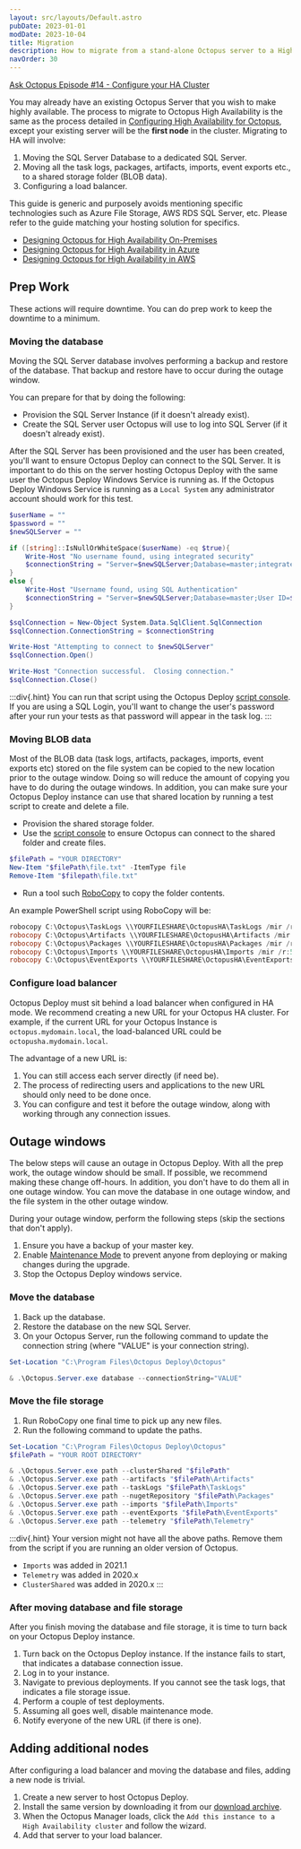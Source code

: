 ```yaml
---
layout: src/layouts/Default.astro
pubDate: 2023-01-01
modDate: 2023-10-04
title: Migration
description: How to migrate from a stand-alone Octopus server to a High Availability (HA) setup.
navOrder: 30
---
```


[Ask Octopus Episode #14 - Configure your HA Cluster](https://www.youtube.com/watch?v=1tXVA5pyuqQ)

You may already have an existing Octopus Server that you wish to make highly available. The process to migrate to Octopus High Availability is the same as the process detailed in [Configuring High Availability for Octopus](/docs/administration/high-availability/configure), except your existing server will be the **first node** in the cluster.  Migrating to HA will involve:

1. Moving the SQL Server Database to a dedicated SQL Server.
1. Moving all the task logs, packages, artifacts, imports, event exports etc., to a shared storage folder (BLOB data).
1. Configuring a load balancer.

This guide is generic and purposely avoids mentioning specific technologies such as Azure File Storage, AWS RDS SQL Server, etc.  Please refer to the guide matching your hosting solution for specifics.

- [Designing Octopus for High Availability On-Premises](/docs/administration/high-availability/design/octopus-for-high-availability-on-premises)
- [Designing Octopus for High Availability in Azure](/docs/administration/high-availability/design/octopus-for-high-availability-on-azure)
- [Designing Octopus for High Availability in AWS](/docs/administration/high-availability/design/octopus-for-high-availability-on-aws)

## Prep Work

These actions will require downtime.  You can do prep work to keep the downtime to a minimum.

### Moving the database

Moving the SQL Server database involves performing a backup and restore of the database.  That backup and restore have to occur during the outage window.  

You can prepare for that by doing the following:

- Provision the SQL Server Instance (if it doesn't already exist).
- Create the SQL Server user Octopus will use to log into SQL Server (if it doesn't already exist).

After the SQL Server has been provisioned and the user has been created, you'll want to ensure Octopus Deploy can connect to the SQL Server.  It is important to do this on the server hosting Octopus Deploy with the same user the Octopus Deploy Windows Service is running as.  If the Octopus Deploy Windows Service is running as a `Local System` any administrator account should work for this test.

```powershell
$userName = ""
$password = ""
$newSQLServer = ""

if ([string]::IsNullOrWhiteSpace($userName) -eq $true){
    Write-Host "No username found, using integrated security"
    $connectionString = "Server=$newSQLServer;Database=master;integrated security=true;"
}
else {
    Write-Host "Username found, using SQL Authentication"
    $connectionString = "Server=$newSQLServer;Database=master;User ID=$userName;Password=$password;"
}

$sqlConnection = New-Object System.Data.SqlClient.SqlConnection
$sqlConnection.ConnectionString = $connectionString

Write-Host "Attempting to connect to $newSQLServer"
$sqlConnection.Open()

Write-Host "Connection successful.  Closing connection."
$sqlConnection.Close()
```

:::div{.hint}
You can run that script using the Octopus Deploy [script console](/docs/administration/managing-infrastructure/script-console).  If you are using a SQL Login, you'll want to change the user's password after your run your tests as that password will appear in the task log.
:::

### Moving BLOB data

Most of the BLOB data (task logs, artifacts, packages, imports, event exports etc) stored on the file system can be copied to the new location prior to the outage window.  Doing so will reduce the amount of copying you have to do during the outage windows.  In addition, you can make sure your Octopus Deploy instance can use that shared location by running a test script to create and delete a file.  

- Provision the shared storage folder.
- Use the [script console](/docs/administration/managing-infrastructure/script-console) to ensure Octopus can connect to the shared folder and create files.

```powershell
$filePath = "YOUR DIRECTORY"
New-Item "$filePath\file.txt" -ItemType file
Remove-Item "$filepath\file.txt"
```

- Run a tool such [RoboCopy](https://docs.microsoft.com/en-us/windows-server/administration/windows-commands/robocopy) to copy the folder contents.  

An example PowerShell script using RoboCopy will be:

```powershell
robocopy C:\Octopus\TaskLogs \\YOURFILESHARE\OctopusHA\TaskLogs /mir /r:5
robocopy C:\Octopus\Artifacts \\YOURFILESHARE\OctopusHA\Artifacts /mir /r:5
robocopy C:\Octopus\Packages \\YOURFILESHARE\OctopusHA\Packages /mir /r:5
robocopy C:\Octopus\Imports \\YOURFILESHARE\OctopusHA\Imports /mir /r:5
robocopy C:\Octopus\EventExports \\YOURFILESHARE\OctopusHA\EventExports /mir /r:5
```

### Configure load balancer

Octopus Deploy must sit behind a load balancer when configured in HA mode.  We recommend creating a new URL for your Octopus HA cluster.  For example, if the current URL for your Octopus Instance is `octopus.mydomain.local`, the load-balanced URL could be `octopusha.mydomain.local`.  

The advantage of a new URL is:
1. You can still access each server directly (if need be).
1. The process of redirecting users and applications to the new URL should only need to be done once.
1. You can configure and test it before the outage window, along with working through any connection issues.

## Outage windows

The below steps will cause an outage in Octopus Deploy.  With all the prep work, the outage window should be small.  If possible, we recommend making these change off-hours.  In addition, you don't have to do them all in one outage window.  You can move the database in one outage window, and the file system in the other outage window.  

During your outage window, perform the following steps (skip the sections that don't apply).

1. Ensure you have a backup of your master key.
1. Enable [Maintenance Mode](/docs/administration/managing-infrastructure/maintenance-mode) to prevent anyone from deploying or making changes during the upgrade.
1. Stop the Octopus Deploy windows service.

### Move the database

1. Back up the database.
1. Restore the database on the new SQL Server.
1. On your Octopus Server, run the following command to update the connection string (where "VALUE" is your connection string).

```powershell
Set-Location "C:\Program Files\Octopus Deploy\Octopus"

& .\Octopus.Server.exe database --connectionString="VALUE"
```

### Move the file storage

1. Run RoboCopy one final time to pick up any new files.
1. Run the following command to update the paths.

```powershell
Set-Location "C:\Program Files\Octopus Deploy\Octopus"
$filePath = "YOUR ROOT DIRECTORY"

& .\Octopus.Server.exe path --clusterShared "$filePath"
& .\Octopus.Server.exe path --artifacts "$filePath\Artifacts"
& .\Octopus.Server.exe path --taskLogs "$filePath\TaskLogs"
& .\Octopus.Server.exe path --nugetRepository "$filePath\Packages"
& .\Octopus.Server.exe path --imports "$filePath\Imports"
& .\Octopus.Server.exe path --eventExports "$filePath\EventExports"
& .\Octopus.Server.exe path --telemetry "$filePath\Telemetry"
```

:::div{.hint}
Your version might not have all the above paths.  Remove them from the script if you are running an older version of Octopus.

- `Imports` was added in 2021.1
- `Telemetry` was added in 2020.x
- `ClusterShared` was added in 2020.x
:::

### After moving database and file storage

After you finish moving the database and file storage, it is time to turn back on your Octopus Deploy instance.

1. Turn back on the Octopus Deploy instance.  If the instance fails to start, that indicates a database connection issue.
1. Log in to your instance.
1. Navigate to previous deployments.  If you cannot see the task logs, that indicates a file storage issue.
1. Perform a couple of test deployments.
1. Assuming all goes well, disable maintenance mode.
1. Notify everyone of the new URL (if there is one).

## Adding additional nodes

After configuring a load balancer and moving the database and files, adding a new node is trivial.  

1. Create a new server to host Octopus Deploy.
1. Install the same version by downloading it from our [download archive](https://octopus.com/downloads/previous).
1. When the Octopus Manager loads, click the `Add this instance to a High Availability cluster` and follow the wizard.
1. Add that server to your load balancer.